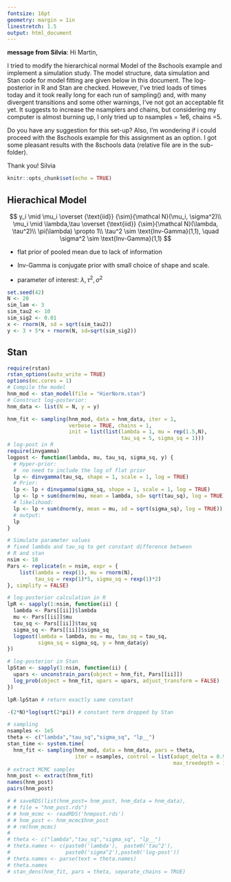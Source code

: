 ```yaml
---
fontsize: 16pt
geometry: margin = 1in
linestretch: 1.5
output: html_document
---
```

\newcommand{\var}{\mathrm{var}}
\newcommand{\indep}{\perp \!\!\! \perp}
\newcommand{\N}{{\mathcal N}}
\newcommand{\iid}{\overset {\text{iid}} {\sim}}
\newcommand{\IG}{\text{Inv-Gamma}}

**message from Silvia**:
Hi Martin,

I tried to modify the hierarchical normal Model of the 8schools example and implement a simulation study. The model structure, data simulation and Stan code for model fitting are given below in this document. The log-posterior in R and Stan are checked. However, I've tried loads of times today and it took really long for each run of sampling() and, with many divergent transitions and some other warnings, I've not got an acceptable fit yet. It suggests to increase the nsamplers and chains, but considering my computer is almost burning up, I only tried up to nsamples = 1e6, chains =5. 

Do you have any suggestion for this set-up? Also, I'm wondering if i could proceed with the 8schools example for this assignment as an option. I got some pleasant results with the 8schools data (relative file are in the sub-folder). 

Thank you!
Silvia


```r
knitr::opts_chunk$set(echo = TRUE)
```


## Hierachical Model 

$$
y_i \mid \mu_i \iid \N (\mu_i, \sigma^2)\\
\mu_i \mid \lambda,\tau \iid \N(\lambda, \tau^2)\\
\pi(\lambda) \propto 1\\
\tau^2 \sim \IG(1,1), \quad \sigma^2 \sim \IG(1,1)
$$

* flat prior of pooled mean due to lack of information 

* Inv-Gamma is conjugate prior with small choice of shape and scale. 

* parameter of interest: $\lambda, \tau^2, \sigma^2$

```r
set.seed(42)
N <- 20
sim_lam <- 3
sim_tau2 <- 10
sim_sig2 <- 0.01
x <- rnorm(N, sd = sqrt(sim_tau2))
y <- 3 + 5*x + rnorm(N, sd=sqrt(sim_sig2))
```

## Stan

```r
require(rstan)
rstan_options(auto_write = TRUE)
options(mc.cores = 1)
# Compile the model
hnm_mod <- stan_model(file = "HierNorm.stan") 
# Construct log-posterior: 
hnm_data <- list(N = N, y = y)
```

```r
hnm_fit <- sampling(hnm_mod, data = hnm_data, iter = 1, 
                    verbose = TRUE, chains = 1,
                    init = list(list(lambda = 1, mu = rep(1.5,N), 
                                     tau_sq = 5, sigma_sq = 1)))
# log-post in R
require(invgamma)
logpost <- function(lambda, mu, tau_sq, sigma_sq, y) {
  # Hyper-prior:
  #  no need to include the log of flat prior
  lp <- dinvgamma(tau_sq, shape = 1, scale = 1, log = TRUE)
  # Prior:
  lp <- lp + dinvgamma(sigma_sq, shape = 1, scale = 1, log = TRUE)
  lp <- lp + sum(dnorm(mu, mean = lambda, sd= sqrt(tau_sq), log = TRUE))
  # likelihood:
  lp <- lp + sum(dnorm(y, mean = mu, sd = sqrt(sigma_sq), log = TRUE)) 
  # output: 
  lp
}

# Simulate parameter values
# fixed lambda and tau_sq to get constant difference between
# R and stan
nsim <- 18
Pars <- replicate(n = nsim, expr = {
    list(lambda = rexp(1), mu = rnorm(N), 
         tau_sq = rexp(1)*5, sigma_sq = rexp(1)*2)
}, simplify = FALSE)

# log-posterior calculation in R
lpR <- sapply(1:nsim, function(ii) {
  lambda <- Pars[[ii]]$lambda 
  mu <- Pars[[ii]]$mu 
  tau_sq <- Pars[[ii]]$tau_sq
  sigma_sq <- Pars[[ii]]$sigma_sq
  logpost(lambda = lambda, mu = mu, tau_sq = tau_sq, 
          sigma_sq = sigma_sq, y = hnm_data$y)
})

# log-posterior in Stan
lpStan <- sapply(1:nsim, function(ii) {
  upars <- unconstrain_pars(object = hnm_fit, Pars[[ii]])
  log_prob(object = hnm_fit, upars = upars, adjust_transform = FALSE)
})

lpR-lpStan # return exactly same constant

-(2*N)*log(sqrt(2*pi)) # constant term dropped by Stan
```

```r
# sampling
nsamples <- 1e5
theta <- c("lambda","tau_sq","sigma_sq", "lp__")
stan_time <- system.time(
  hnm_fit <- sampling(hnm_mod, data = hnm_data, pars = theta,
                      iter = nsamples, control = list(adapt_delta = 0.99, 
                                                      max_treedepth = 15)))
# extract MCMC samples
hnm_post <- extract(hnm_fit)
names(hnm_post) 
pairs(hnm_post)

```

```r
# # saveRDS(list(hnm_post= hnm_post, hnm_data = hnm_data), 
# # file = "hnm_post.rds")
# # hnm_mcmc <- readRDS('hnmpost.rds')
# # hnm_post <- hnm_mcmc$hnm_post
# # rm(hnm_mcmc)
# 
# theta <- c("lambda","tau_sq","sigma_sq", "lp__")
# theta.names <- c(paste0('lambda'),  paste0('tau^2'), 
#                  paste0('sigma^2'),paste0('log-post'))
# theta.names <- parse(text = theta.names)
# theta.names
# stan_dens(hnm_fit, pars = theta, separate_chains = TRUE)
```


